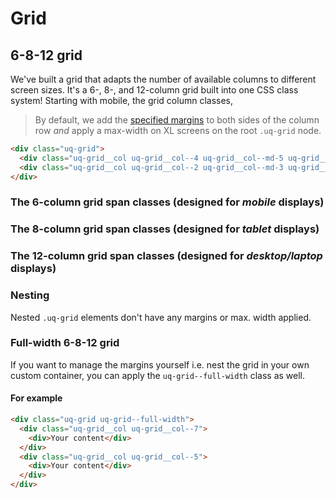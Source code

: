 
# Grid

## 6-8-12 grid

We've built a grid that adapts the number of available columns to different
screen sizes. It's a 6-, 8-, and 12-column grid built into one CSS class system!
Starting with mobile, the grid column classes, 

> By default, we add the [specified margins](?path=/docs/layout-layout--base-layout-grid-visualised#specifications-per-breakpoint)
> to both sides of the column row *and* apply a max-width on XL screens on the
> root `.uq-grid` node.

<Story height={80} id="layout-grid--twelve-eight-six" />

```html
<div class="uq-grid">
  <div class="uq-grid__col uq-grid__col--4 uq-grid__col--md-5 uq-grid__col--xl-8">Content</div>
  <div class="uq-grid__col uq-grid__col--2 uq-grid__col--md-3 uq-grid__col--xl-4">Content</div>
</div>
```

### The 6-column grid span classes (designed for _mobile_ displays)

<Story height={480} id="layout-grid--twelve-eight-six-mobile" />

### The 8-column grid span classes (designed for _tablet_ displays)

<Story height={330} id="layout-grid--twelve-eight-six-tablet" />

### The 12-column grid span classes (designed for _desktop/laptop_ displays)

<Story height={380} id="layout-grid--twelve-eight-six-desktop" />

### Nesting

Nested `.uq-grid` elements don't have any margins or max. width applied.

<Story height={140} id="layout-grid--twelve-eight-six-nested" />

### Full-width 6-8-12 grid

If you want to manage the margins yourself i.e. nest the grid in your own custom
container, you can apply the `uq-grid--full-width` class as well.

#### For example

```html
<div class="uq-grid uq-grid--full-width">
  <div class="uq-grid__col uq-grid__col--7">
    <div>Your content</div>
  </div>
  <div class="uq-grid__col uq-grid__col--5">
    <div>Your content</div>
  </div>
</div>
```

<Story height={140} id="layout-grid--twelve-eight-six-full-width" />
